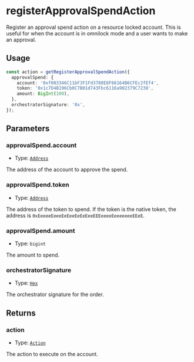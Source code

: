 # registerApprovalSpendAction 

Register an approval spend action on a resource locked account. This is useful for when the account is in omnilock mode and a user wants to make an approval.

## Usage

```typescript copy
const action = getRegisterApprovalSpendAction({
  approvalSpend: {
    account: '0xf003346C11bF3F1Fd3780E8F66164B6CFEc2fEf4',
    token: '0x1c7D4B196Cb0C7B01d743Fbc6116a902379C7238',
    amount: BigInt(100),
  },
  orchestratorSignature: '0x',
});
```

## Parameters

### approvalSpend.account

- Type: [`Address`](https://viem.sh/docs/glossary/types#address)

The address of the account to approve the spend.

### approvalSpend.token

- Type: [`Address`](https://viem.sh/docs/glossary/types#address)

The address of the token to spend. If the token is the native token, the address is `0xEeeeeEeeeEeEeeEeEeEeeEEEeeeeEeeeeeeeEEeE`.

### approvalSpend.amount

- Type: `bigint`

The amount to spend.

### orchestratorSignature

- Type: [`Hex`](https://viem.sh/docs/glossary/types#hex)

The orchestrator signature for the order.

## Returns

### action

- Type: [`Action`](/module-sdk/glossary/types.mdx#action)

The action to execute on the account.
